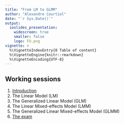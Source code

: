 ```yaml
---
title: "From LM to GLMM"
author: "Alexandre Courtiol"
date: "`r Sys.Date()`"
output:
  ioslides_presentation:
    widescreen: true
    smaller: false
    logo: FU.png
vignette: >
  %\VignetteIndexEntry{0 Table of content}
  %\VignetteEngine{knitr::rmarkdown}
  %\VignetteEncoding{UTF-8}
---
```


## Working sessions

1. [Introduction](./Introduction.html)
2. The Linear Model (LM)
3. The Generalized Linear Model (GLM)
4. The Linear Mixed-effects Model (LMM)
5. The Generalized Linear Mixed-effects Model (GLMM)
6. [The exam](./Exam.html)

